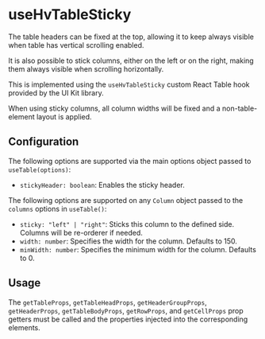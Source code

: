 

<Meta
  of={TableHooksStories}
  title="Visualizations/Table/Table Hooks/useHvTableSticky"
/>

# useHvTableSticky

The table headers can be fixed at the top, allowing it to keep always visible when table has vertical scrolling enabled.

It is also possible to stick columns, either on the left or on the right, making them always visible when scrolling horizontally.

This is implemented using the `useHvTableSticky` custom React Table hook provided by the UI Kit library.

When using sticky columns, all column widths will be fixed and a non-table-element layout is applied.

## Configuration

The following options are supported via the main options object passed to `useTable(options)`:

- `stickyHeader: boolean`: Enables the sticky header.

The following options are supported on any `Column` object passed to the `columns` options in `useTable()`:

- `sticky: "left" | "right"`: Sticks this column to the defined side. Columns will be re-orderer if needed.
- `width: number`: Specifies the width for the column. Defaults to 150.
- `minWidth: number`: Specifies the minimum width for the column. Defaults to 0.

## Usage

The `getTableProps`, `getTableHeadProps`, `getHeaderGroupProps`, `getHeaderProps`, `getTableBodyProps`, `getRowProps`, and `getCellProps` prop getters must be
called and the properties injected into the corresponding elements.

<Canvas of={TableHooksStories.UseHvTableStickyStory} />
